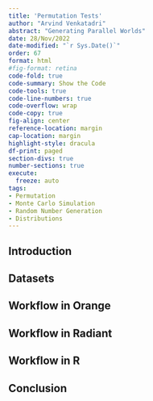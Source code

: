 ```yaml
---
title: 'Permutation Tests'
author: "Arvind Venkatadri"
abstract: "Generating Parallel Worlds"
date: 28/Nov/2022
date-modified: "`r Sys.Date()`"
order: 67
format: html
#fig-format: retina
code-fold: true
code-summary: Show the Code
code-tools: true
code-line-numbers: true
code-overflow: wrap
code-copy: true
fig-align: center
reference-location: margin
cap-location: margin
highlight-style: dracula
df-print: paged
section-divs: true
number-sections: true
execute: 
  freeze: auto
tags:
- Permutation
- Monte Carlo Simulation
- Random Number Generation
- Distributions
---
```


## Introduction

## Datasets

## Workflow in Orange

## Workflow in Radiant

## Workflow in R

## Conclusion
